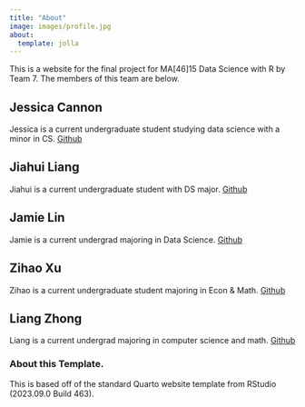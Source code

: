 ```yaml
---
title: "About"
image: images/profile.jpg
about:
  template: jolla
---
```


This is a website for the final project for MA[46]15 Data Science with R by Team 7.
The members of this team are below.

## Jessica Cannon

Jessica is a current undergraduate student studying data science with a minor in CS. [Github](https://github.com/jrcann11)

## Jiahui Liang

Jiahui is a current undergraduate student with DS major.
[Github](https://github.com/jiahui2284)

## Jamie Lin

Jamie is a current undergrad majoring in Data Science.
[Github](https://github.com/jlin305)

## Zihao Xu

Zihao is a current undergraduate student majoring in Econ & Math.
[Github](https://github.com/simon200401)

## Liang Zhong

Liang is a current undergrad majoring in computer science and math.
[Github](https://github.com/LeoLiangZhong)
<!-- Please leave in the information below -->

### About this Template.

This is based off of the standard Quarto website template from RStudio (2023.09.0 Build 463).

